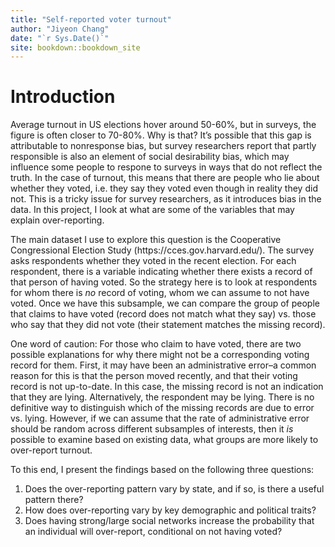 ```yaml
--- 
title: "Self-reported voter turnout"
author: "Jiyeon Chang"
date: "`r Sys.Date()`"
site: bookdown::bookdown_site
---
```


# Introduction

Average turnout in US elections hover around 50-60%, but in surveys, the figure is often closer to 70-80%. Why is that? It's possible that this gap is attributable to nonresponse bias, but survey researchers report that partly responsible is also an element of social desirability bias, which may influence some people to respone to surveys in ways that do not reflect the truth. In the case of turnout, this means that there are people who lie about whether they voted, i.e. they say they voted even though in reality they did not. This is a tricky issue for survey researchers, as it introduces bias in the data. In this project, I look at what are some of the variables that may explain over-reporting.

The main dataset I use to explore this question is the Cooperative Congressional Election Study (https://cces.gov.harvard.edu/). The survey asks respondents whether they voted in the recent election. For each respondent, there is a variable indicating whether there exists a record of that person of having voted. So the strategy here is to look at respondents for whom there is *no* record of voting, whom we can assume to not have voted. Once we have this subsample, we can compare the group of people that claims to have voted (record does not match what they say) vs. those who say that they did not vote (their statement matches the missing record). 

One word of caution: For those who claim to have voted, there are two possible explanations for why there might not be a corresponding voting record for them. First, it may have been an administrative error--a common reason for this is that the person moved recently, and that their voting record is not up-to-date. In this case, the missing record is not an indication that they are lying. Alternatively, the respondent may be lying. There is no definitive way to distinguish which of the missing records are due to error vs. lying. However, if we can assume that the rate of administrative error should be random across different subsamples of interests, then it *is* possible to examine based on existing data, what groups are more likely to over-report turnout. 

To this end, I present the findings based on the following three questions:

1. Does the over-reporting pattern vary by state, and if so, is there a useful pattern there?
2. How does over-reporting vary by key demographic and political traits?
3. Does having strong/large social networks increase the probability that an individual will over-report, conditional on not having voted?



